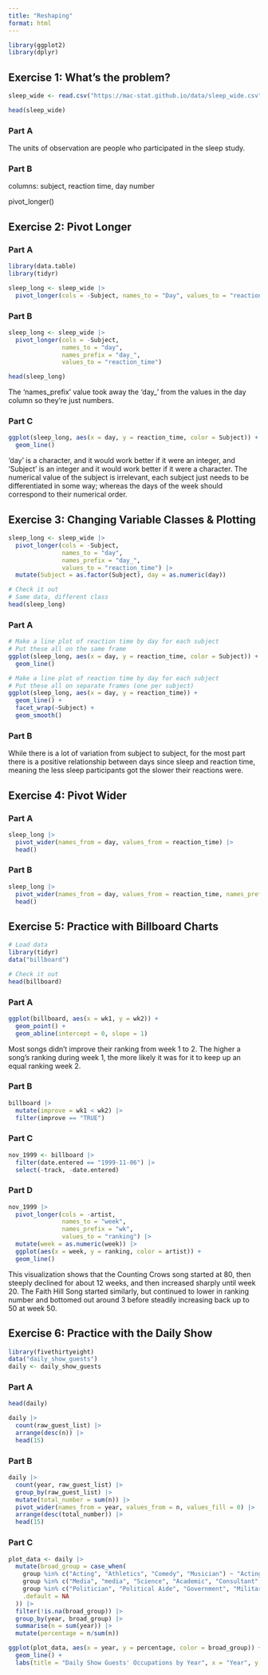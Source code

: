 ```yaml
---
title: "Reshaping"
format: html
---
```


```r
library(ggplot2)
library(dplyr)
```

## Exercise 1: What's the problem?

```r
sleep_wide <- read.csv("https://mac-stat.github.io/data/sleep_wide.csv")

head(sleep_wide)
```

### Part A

The units of observation are people who participated in the sleep study.

### Part B

columns: subject, reaction time, day number

pivot_longer()

## Exercise 2: Pivot Longer

### Part A 

```r
library(data.table)
library(tidyr)

sleep_long <- sleep_wide |>
  pivot_longer(cols = -Subject, names_to = "Day", values_to = "reaction_time")
```

### Part B

```r
sleep_long <- sleep_wide |>
  pivot_longer(cols = -Subject,
               names_to = "day",
               names_prefix = "day_",
               values_to = "reaction_time")

head(sleep_long)
```

The 'names_prefix' value took away the 'day_' from the values in the day column so they're just numbers.

### Part C

```r
ggplot(sleep_long, aes(x = day, y = reaction_time, color = Subject)) +
  geom_line()
```

'day' is a character, and it would work better if it were an integer, and 'Subject' is an integer and it would work better if it were a character. The numerical value of the subject is irrelevant, each subject just needs to be differentiated in some way; whereas the days of the week should correspond to their numerical order.

## Exercise 3: Changing Variable Classes & Plotting

```r
sleep_long <- sleep_wide |>
  pivot_longer(cols = -Subject,
               names_to = "day",
               names_prefix = "day_",
               values_to = "reaction_time") |> 
  mutate(Subject = as.factor(Subject), day = as.numeric(day))

# Check it out
# Same data, different class
head(sleep_long)
```

### Part A

```r
# Make a line plot of reaction time by day for each subject
# Put these all on the same frame
ggplot(sleep_long, aes(x = day, y = reaction_time, color = Subject)) +
  geom_line() 

# Make a line plot of reaction time by day for each subject
# Put these all on separate frames (one per subject)
ggplot(sleep_long, aes(x = day, y = reaction_time)) +
  geom_line() +
  facet_wrap(~Subject) +
  geom_smooth()
```

### Part B

While there is a lot of variation from subject to subject, for the most part there is a positive relationship between days since sleep and reaction time, meaning the less sleep participants got the slower their reactions were.

## Exercise 4: Pivot Wider

### Part A

```r
sleep_long |>
  pivot_wider(names_from = day, values_from = reaction_time) |>
  head()
```

### Part B

```r
sleep_long |>
  pivot_wider(names_from = day, values_from = reaction_time, names_prefix = "day_") |>
  head()
```

## Exercise 5: Practice with Billboard Charts

```r
# Load data
library(tidyr)
data("billboard")

# Check it out
head(billboard)
```

### Part A

```r
ggplot(billboard, aes(x = wk1, y = wk2)) +
  geom_point() +
  geom_abline(intercept = 0, slope = 1)
```

Most songs didn't improve their ranking from week 1 to 2. The higher a song's ranking during week 1, the more likely it was for it to keep up an equal ranking week 2.

### Part B

```r
billboard |>
  mutate(improve = wk1 < wk2) |>
  filter(improve == "TRUE")
```

### Part C

```r
nov_1999 <- billboard |>
  filter(date.entered == "1999-11-06") |>
  select(-track, -date.entered)
```

### Part D

```r
nov_1999 |>
  pivot_longer(cols = -artist,
               names_to = "week",
               names_prefix = "wk",
               values_to = "ranking") |>
  mutate(week = as.numeric(week)) |>
  ggplot(aes(x = week, y = ranking, color = artist)) +
  geom_line()
```

This visualization shows that the Counting Crows song started at 80, then steeply declined for about 12 weeks, and then increased sharply until week 20. The Faith Hill Song started similarly, but continued to lower in ranking number and bottomed out around 3 before steadily increasing back up to 50 at week 50. 

## Exercise 6: Practice with the Daily Show

```r
library(fivethirtyeight)
data("daily_show_guests")
daily <- daily_show_guests
```

### Part A

```r
head(daily)

daily |>
  count(raw_guest_list) |>
  arrange(desc(n)) |>
  head(15)
```

### Part B

```r
daily |>
  count(year, raw_guest_list) |>
  group_by(raw_guest_list) |>
  mutate(total_number = sum(n)) |>
  pivot_wider(names_from = year, values_from = n, values_fill = 0) |>
  arrange(desc(total_number)) |>
  head(15)
```

### Part C

```r
plot_data <- daily |> 
  mutate(broad_group = case_when(
    group %in% c("Acting", "Athletics", "Comedy", "Musician") ~ "Acting, Comedy & Music",
    group %in% c("Media", "media", "Science", "Academic", "Consultant", "Clergy") ~ "Media",
    group %in% c("Politician", "Political Aide", "Government", "Military", "Business", "Advocacy") ~ "Government and Politics",
    .default = NA
  )) |> 
  filter(!is.na(broad_group)) |>
  group_by(year, broad_group) |>
  summarise(n = sum(year)) |>
  mutate(percentage = n/sum(n))

ggplot(plot_data, aes(x = year, y = percentage, color = broad_group)) +
  geom_line() +
  labs(title = "Daily Show Guests' Occupations by Year", x = "Year", y = "%", color = "Occupation Type")
 
```

